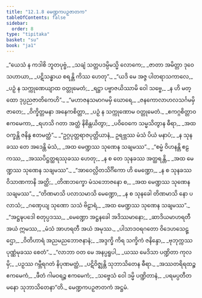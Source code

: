 ```yaml
---
title: "12.1.8 မေဏ္ဍကပဉှဇာတက"
tableOfContents: false
sidebar:
  order: 8
type: "tipitaka"
basket: "su"
book: "ja1"
---
```



<DynamicBreadcrumb />

<Division number="94" book="ja1" e="ch" v="22" p="251">

<Paragraph number="2339" type="verses" book="ja1">
_“ယေသံ န ကဒါစိ ဘူတပုဗ္ဗံ,_  
_သချံ သတ္တပဒမ္ပိမသ္မိ လောကေ;_  
_ဇာတာ အမိတ္တာ ဒုဝေ သဟာယာ,_  
_ပဋိသန္ဓာယ စရန္တိ ကိဿ ဟေတု”._  

</Paragraph>

</Division>
<Division number="95" book="ja1" e="ch" v="22" p="252">

<Paragraph number="2340" type="verses" book="ja1">
_“ယဒိ မေ အဇ္ဇ ပါတရာသကာလေ,_  
_ပဉှံ န သက္ကုဏေယျာထ ဝတ္တုမေတံ;_  
_ရဋ္ဌာ ပဗ္ဗာဇယိဿာမိ ဝေါ သဗ္ဗေ,_  
_န ဟိ မတ္ထော ဒုပ္ပညဇာတိကေဟိ”._  

</Paragraph>

</Division>
<Division number="96" book="ja1" e="ch" v="22" p="252">

<Paragraph number="2341" type="verses" book="ja1">
_“မဟာဇနသမာဂမမှိ ဃောရေ,_  
_ဇနကောလာဟလသင်္ဂမမှိ ဇာတေ;_  
_ဝိက္ခိတ္တမနာ အနေကစိတ္တာ,_  
_ပဉှံ န သက္ကုဏောမ ဝတ္တုမေတံ._  

</Paragraph>

</Division>
<Division number="97" book="ja1" e="ch" v="22" p="252">

<Paragraph number="2342" type="verses" book="ja1">
_ဧကဂ္ဂစိတ္တာဝ ဧကမေကာ,_  
_ရဟသိ ဂတာ အတ္ထံ နိစိန္တယိတွာ;_  
_ပဝိဝေကေ သမ္မသိတွာန ဓီရာ,_  
_အထ ဝက္ခန္တိ ဇနိန္ဒ ဧတမတ္ထံ”._  

</Paragraph>

</Division>
<Division number="98" book="ja1" e="ch" v="22" p="252">

<Paragraph number="2343" type="verses" book="ja1">
_“ဥဂ္ဂပုတ္တရာဇပုတ္တိယာနံ,_  
ဥရဗ္ဘဿ မံသံ ပိယံ မနာပံ;_  
_န သုနခဿ တေ အဒေန္တိ မံသံ,_  
_အထ မေဏ္ဍဿ သုဏေန သချမဿ”._  

</Paragraph>

</Division>
<Division number="99" book="ja1" e="ch" v="22" p="252">

<Paragraph number="2344" type="verses" book="ja1">
_“စမ္မံ ဝိဟနန္တိ ဧဠကဿ,_  
_အဿပိဋ္ဌတ္ထရဿုခဿ ဟေတု;_  
_န စ တေ သုနခဿ အတ္ထရန္တိ,_  
_အထ မေဏ္ဍဿ သုဏေန သချမဿ”._  

</Paragraph>

</Division>
<Division number="100" book="ja1" e="ch" v="22" p="252">

<Paragraph number="2345" type="verses" book="ja1">
_“အာဝေလ္လိတသိင်္ဂိကော ဟိ မေဏ္ဍော,_  
_န စ သုနခဿ ဝိသာဏကာနိ အတ္ထိ;_  
_တိဏဘက္ခော မံသဘောဇနော စ,_  
_အထ မေဏ္ဍဿ သုဏေန သချမဿ”._  

</Paragraph>

</Division>
<Division number="101" book="ja1" e="ch" v="22" p="252">

<Paragraph number="2346" type="verses" book="ja1">
_“တိဏမာသိ ပလာသမာသိ မေဏ္ဍော,_  
_န စ သုနခေါ တိဏမာသိ နော ပလာသံ;_  
_ဂဏှေယျ သုဏော သသံ ဗိဠာရံ,_  
_အထ မေဏ္ဍဿ သုဏေန သချမဿ”._  

</Paragraph>

</Division>
<Division number="102" book="ja1" e="ch" v="22" p="253">

<Paragraph number="2347" type="verses" book="ja1">
_“အဋ္ဌဍ္ဎပဒေါ စတုပ္ပဒဿ,_  
_မေဏ္ဍော အဋ္ဌနခေါ အဒိဿမာနော;_  
_ဆာဒိယမာဟရတီ အယံ ဣမဿ,_  
_မံသံ အာဟရတီ အယံ အမုဿ._  

</Paragraph>

</Division>
<Division number="103" book="ja1" e="ch" v="22" p="253">

<Paragraph number="2348" type="verses" book="ja1">
_ပါသာဒဝရဂတော ဝိဒေဟသေဋ္ဌော,_  
_ဝိတိဟာရံ အညမညဘောဇနာနံ;_  
_အဒ္ဒက္ခိ ကိရ သက္ခိကံ ဇနိန္ဒော,_  
_ဗုဘုက္ကဿ ပုဏ္ဏံမုခဿ စေတံ”._  

</Paragraph>

</Division>
<Division number="104" book="ja1" e="ch" v="22" p="253">

<Paragraph number="2349" type="verses" book="ja1">
_“လာဘာ ဝတ မေ အနပ္ပရူပါ,_  
_ယဿ မေဒိသာ ပဏ္ဍိတာ ကုလမှိ;_  
_ပဉှဿ ဂမ္ဘီရဂတံ နိပုဏမတ္ထံ,_  
_ပဋိဝိဇ္ဈန္တိ သုဘာသိတေန ဓီရာ._  

</Paragraph>

</Division>
<Division number="105" book="ja1" e="ch" v="22" p="253">

<Paragraph number="2350" type="verses" book="ja1">
_အဿတရိရထဉ္စ ဧကမေကံ,_  
_ဖီတံ ဂါမဝရဉ္စ ဧကမေကံ;_  
_သဗ္ဗေသံ ဝေါ ဒမ္မိ ပဏ္ဍိတာနံ,_  
_ပရမပ္ပတီတမနော သုဘာသိတေနာ”တိ._  


</Paragraph>
</Division>

<Paragraph number="2351" type="center" book="ja1">
မေဏ္ဍကပဉှဇာတကံ အဋ္ဌမံ.
</Paragraph>